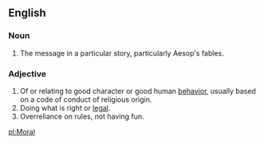 ==English==
===Noun===

#The message in a particular story, particularly Aesop's fables.

===Adjective=== 

# Of or relating to good character or good human [[behavior]], usually based on a code of conduct of religious origin.
# Doing what is right or [[legal]].
# Overreliance on rules, not having fun.

[[pl:Moral]]